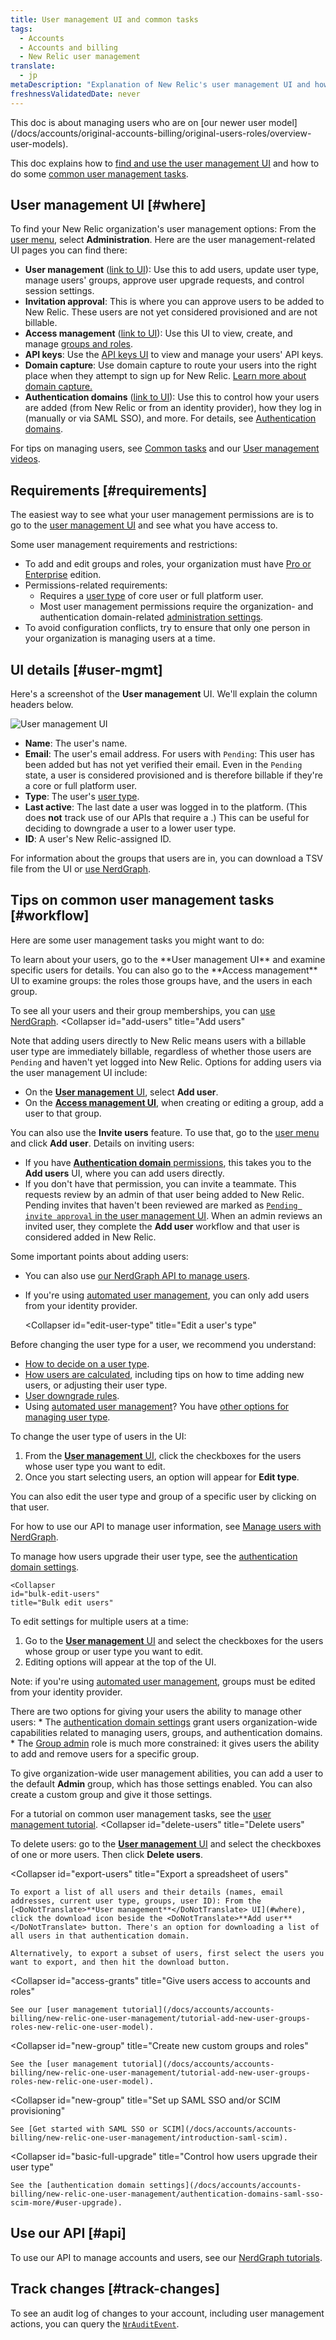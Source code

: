 ```yaml
---
title: User management UI and common tasks
tags:
  - Accounts
  - Accounts and billing
  - New Relic user management 
translate:
  - jp  
metaDescription: "Explanation of New Relic's user management UI and how to do some common user management tasks (newer user model)."
freshnessValidatedDate: never
---
```





<Callout title="New user model">
  This doc is about managing users who are on [our newer user model](/docs/accounts/original-accounts-billing/original-users-roles/overview-user-models).
</Callout>

This doc explains how to [find and use the user management UI](#where) and how to do some [common user management tasks](#workflow).

## User management UI [#where]

To find your New Relic organization's user management options: From the [user menu](/docs/accounts/accounts-billing/general-account-settings/intro-account-settings), select <DoNotTranslate>**Administration**</DoNotTranslate>. Here are the user management-related UI pages you can find there:

* <DoNotTranslate>**User management**</DoNotTranslate> ([link to UI](https://one.newrelic.com/admin-portal/organizations/users-list)): Use this to add users, update user type, manage users' groups, approve user upgrade requests, and control session settings.
* <DoNotTranslate>**Invitation approval**</DoNotTranslate>: This is where you can approve users to be added to New Relic. These users are not yet considered provisioned and are not billable.
* <DoNotTranslate>**Access management**</DoNotTranslate> ([link to UI](https://one.newrelic.com/admin-portal/organizations/organization-detail)): Use this UI to view, create, and manage [groups and roles](/docs/accounts/accounts-billing/new-relic-one-user-management/user-management-concepts). 
* <DoNotTranslate>**API keys**</DoNotTranslate>: Use the [API keys UI](/docs/apis/intro-apis/new-relic-api-keys) to view and manage your users' API keys. 
* <DoNotTranslate>**Domain capture**</DoNotTranslate>: Use domain capture to route your users into the right place when they attempt to sign up for New Relic. [Learn more about domain capture.](/docs/accounts/accounts-billing/account-setup/domain-capture)
* <DoNotTranslate>**Authentication domains**</DoNotTranslate> ([link to UI](https://one.newrelic.com/admin-portal/centralized-admin-user-auto-provisioning/home)): Use this to control how your users are added (from New Relic or from an identity provider), how they log in (manually or via SAML SSO), and more. For details, see [Authentication domains](/docs/accounts/accounts-billing/new-relic-one-user-management/authentication-domains-saml-sso-scim-more).

For tips on managing users, see [Common tasks](#workflow) and our [User management videos](/docs/accounts/accounts-billing/new-relic-one-user-management/user-mgmt-videos).

## Requirements [#requirements]

The easiest way to see what your user management permissions are is to go to the [user management UI](#where) and see what you have access to.

Some user management requirements and restrictions:

* To add and edit groups and roles, your organization must have [Pro or Enterprise](https://newrelic.com/pricing) edition.
* Permissions-related requirements:
  * Requires a [user type](/docs/accounts/accounts-billing/new-relic-one-user-management/user-type) of core user or full platform user.
  * Most user management permissions require the organization- and authentication domain-related [administration settings](/docs/accounts/accounts-billing/new-relic-one-user-management/user-management-concepts#admin-settings). 
* To avoid configuration conflicts, try to ensure that only one person in your organization is managing users at a time.

## UI details [#user-mgmt]

Here's a screenshot of the <DoNotTranslate>**User management**</DoNotTranslate> UI. We'll explain the column headers below. 

<img
  title="User management UI"
  alt="User management UI"
  src={accountsUserMgmtUi}
/>

* <DoNotTranslate>**Name**</DoNotTranslate>: The user's name. 
* <DoNotTranslate>**Email**</DoNotTranslate>: The user's email address. For users with `Pending`: This user has been added but has not yet verified their email. Even in the `Pending` state, a user is considered provisioned and is therefore billable if they're a core or full platform user. 
* <DoNotTranslate>**Type**</DoNotTranslate>: The user's [user type](/docs/accounts/accounts-billing/new-relic-one-user-management/user-type). 
* <DoNotTranslate>**Last active**</DoNotTranslate>: The last date a user was logged in to the platform. (This does <DoNotTranslate>**not**</DoNotTranslate> track use of our APIs that require a <InlinePopover type="userKey" />.) This can be useful for deciding to downgrade a user to a lower user type. 
* <DoNotTranslate>**ID**</DoNotTranslate>: A user's New Relic-assigned ID. 

For information about the groups that users are in, you can download a TSV file from the UI or [use NerdGraph](/docs/apis/nerdgraph/examples/nerdgraph-manage-groups/#query-user-groups).

## Tips on common user management tasks [#workflow]

Here are some user management tasks you might want to do:

<CollapserGroup>
    <Collapser
    id="learn-about-users"
    title="Learn about users"
  >
  To learn about your users, go to the <DoNotTranslate>**User management UI**</DoNotTranslate> and examine specific users for details. You can also go to the <DoNotTranslate>**Access management**</DoNotTranslate> UI to examine groups: the roles those groups have, and the users in each group.

  To see all your users and their group memberships, you can [use NerdGraph](/docs/apis/nerdgraph/examples/nerdgraph-manage-groups#query-user-groups).
</Collapser>
  <Collapser
    id="add-users"
    title="Add users"
  >

Note that adding users directly to New Relic means users with a billable user type are immediately billable, regardless of whether those users are `Pending` and haven't yet logged into New Relic. Options for adding users via the user management UI include:
  * On the [<DoNotTranslate>**User management**</DoNotTranslate> UI](#where), select <DoNotTranslate>**Add user**</DoNotTranslate>.  
  * On the [<DoNotTranslate>**Access management UI**</DoNotTranslate>](#where), when creating or editing a group, add a user to that group. 

You can also use the <DoNotTranslate>**Invite users**</DoNotTranslate> feature. To use that, go to the [user menu](/docs/accounts/accounts-billing/general-account-settings/intro-account-settings) and click <DoNotTranslate>**Add user**</DoNotTranslate>. Details on inviting users: 
  * If you have [<DoNotTranslate>**Authentication domain**</DoNotTranslate> permissions](/docs/accounts/accounts-billing/new-relic-one-user-management/user-management-concepts/#admin-settings), this takes you to the <DoNotTranslate>**Add users**</DoNotTranslate> UI, where you can add users directly. 
  * If you don't have that permission, you can invite a teammate. This requests review by an admin of that user being added to New Relic. Pending invites that haven't been reviewed are marked as [`Pending invite approval` in the user management UI](#user-mgmt). When an admin reviews an invited user, they complete the <DoNotTranslate>**Add user**</DoNotTranslate> workflow and that user is considered added in New Relic.  

Some important points about adding users: 

* You can also use [our NerdGraph API to manage users](/docs/apis/nerdgraph/examples/nerdgraph-manage-users).
* If you're using [automated user management](/docs/accounts/accounts/automated-user-management/automated-user-provisioning-single-sign), you can only add users from your identity provider. 

  </Collapser>

  <Collapser
    id="edit-user-type"
    title="Edit a user's type"
  >
Before changing the user type for a user, we recommend you understand:

* [How to decide on a user type](/docs/accounts/accounts-billing/new-relic-one-user-management/user-type#choose-user-type).
* [How users are calculated](/docs/accounts/accounts-billing/new-relic-one-pricing-billing/user-count-billing), including tips on how to time adding new users, or adjusting their user type.
* [User downgrade rules](/docs/accounts/accounts-billing/new-relic-one-pricing-billing/user-count-billing#user-downgrade-rules).
* Using [automated user management](/docs/accounts/accounts/automated-user-management/automated-user-provisioning-single-sign)? You have [other options for managing user type](/docs/accounts/accounts-billing/new-relic-one-user-management/authentication-domains-saml-sso-scim-more/#user-upgrade).

To change the user type of users in the UI:

1. From the [<DoNotTranslate>**User management**</DoNotTranslate> UI](#where), click the checkboxes for the users whose user type you want to edit.
2. Once you start selecting users, an option will appear for <DoNotTranslate>**Edit type**</DoNotTranslate>.

You can also edit the user type and group of a specific user by clicking on that user.

For how to use our API to manage user information, see [Manage users with NerdGraph](/docs/apis/nerdgraph/examples/nerdgraph-manage-users).

To manage how users upgrade their user type, see the [authentication domain settings](/docs/accounts/accounts-billing/new-relic-one-user-management/authentication-domains-saml-sso-scim-more/#user-upgrade).
  </Collapser>

    <Collapser
    id="bulk-edit-users"
    title="Bulk edit users"
  >
To edit settings for multiple users at a time:

1. Go to the [<DoNotTranslate>**User management**</DoNotTranslate> UI](#where) and select the checkboxes for the users whose group or user type you want to edit. 
2. Editing options will appear at the top of the UI. 

Note: if you're using [automated user management](/docs/accounts/accounts/automated-user-management/automated-user-provisioning-single-sign), groups must be edited from your identity provider. 

  </Collapser>
  <Collapser
    id="add-user-managers"
    title="Assign users to manage other users"
  >

  There are two options for giving your users the ability to manage other users: 
      * The [authentication domain settings](/docs/accounts/accounts-billing/new-relic-one-user-management/user-management-concepts#admin-settings) grant users organization-wide capabilities related to managing users, groups, and authentication domains. 
      * The [Group admin](/docs/accounts/accounts-billing/new-relic-one-user-management/user-management-concepts#group-admin) role is much more constrained: it gives users the ability to add and remove users for a specific group. 

  To give organization-wide user management abilities, you can add a user to the default <DoNotTranslate>**Admin**</DoNotTranslate> group, which has those settings enabled. You can also create a custom group and give it those settings. 
  
  For a tutorial on common user management tasks, see the [user management tutorial](/docs/accounts/accounts-billing/new-relic-one-user-management/account-user-mgmt-tutorial).
  </Collapser>
    <Collapser
    id="delete-users"
    title="Delete users"
  >
  To delete users: go to the [<DoNotTranslate>**User management**</DoNotTranslate> UI](#where) and select the checkboxes of one or more users. Then click <DoNotTranslate>**Delete users**</DoNotTranslate>.

  </Collapser>

  <Collapser
    id="export-users"
    title="Export a spreadsheet of users"
  >
    To export a list of all users and their details (names, email addresses, current user type, groups, user ID): From the [<DoNotTranslate>**User management**</DoNotTranslate> UI](#where), click the download icon beside the <DoNotTranslate>**Add user**</DoNotTranslate> button. There's an option for downloading a list of all users in that authentication domain.

    Alternatively, to export a subset of users, first select the users you want to export, and then hit the download button.
  </Collapser>

  <Collapser
    id="access-grants"
    title="Give users access to accounts and roles"
  >
    See our [user management tutorial](/docs/accounts/accounts-billing/new-relic-one-user-management/tutorial-add-new-user-groups-roles-new-relic-one-user-model).
  </Collapser>

  <Collapser
    id="new-group"
    title="Create new custom groups and roles"
  >
    See the [user management tutorial](/docs/accounts/accounts-billing/new-relic-one-user-management/tutorial-add-new-user-groups-roles-new-relic-one-user-model).
  </Collapser>

  <Collapser
    id="new-group"
    title="Set up SAML SSO and/or SCIM provisioning"
  >
    See [Get started with SAML SSO or SCIM](/docs/accounts/accounts-billing/new-relic-one-user-management/introduction-saml-scim).
  </Collapser>

  <Collapser
    id="basic-full-upgrade"
    title="Control how users upgrade their user type"
  >
    See the [authentication domain settings](/docs/accounts/accounts-billing/new-relic-one-user-management/authentication-domains-saml-sso-scim-more/#user-upgrade).
  </Collapser>
</CollapserGroup>

## Use our API [#api]

To use our API to manage accounts and users, see our [NerdGraph tutorials](/docs/apis/nerdgraph/get-started/introduction-new-relic-nerdgraph/#tutorials).   

## Track changes [#track-changes]

To see an audit log of changes to your account, including user management actions, you can query the [`NrAuditEvent`](/docs/insights/insights-data-sources/default-data/nrauditevent-event-data-query-examples).
